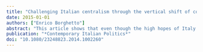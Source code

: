 ```yaml
---
title: "Challenging Italian centralism through the vertical shift of competences to the subnational and supranational levels"
date: 2015-01-01
authors: ["Enrico Borghetto"]
abstract: "This article shows that even though the high hopes of Italy’s most radical federalist advocates were largely dashed as the country remains a regionalised state within a less-than-federal European Union (EU), there have in fact been changes in the vertical allocation of competences since the early 1990s. The article maps these transformations in Italian democracy by tracing the formal transfer of national powers to subnational and EU levels. In addition, it portrays the driving forces behind this competence shift and discusses other outcomes of the process besides the changes in the Italian Constitution and EU Treaties. It concludes that central institutions have only adapted partially and incrementally to this formal transfer of powers."
publication: "*Contemporary Italian Politics*"
doi: "10.1080/23248823.2014.1002260"
---
```


